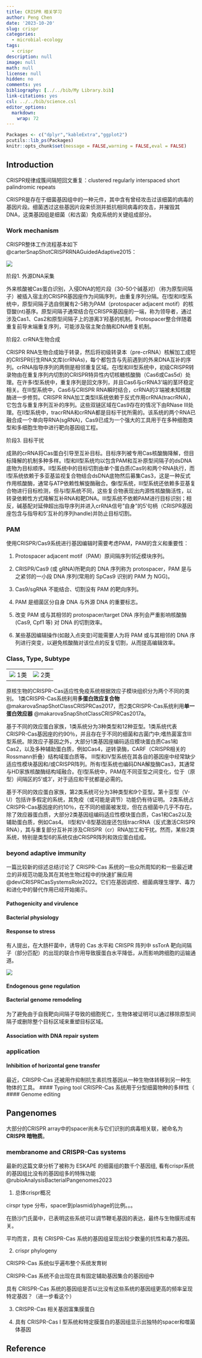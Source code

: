 ```yaml
---
title: CRISPR 相关学习
author: Peng Chen
date: '2023-10-20'
slug: crispr
categories:
  - microbial-ecology
tags:
  - crispr
description: null
image: null
math: null
license: null
hidden: no
comments: yes
bibliography: [../../bib/My Library.bib]
link-citations: yes
csl: ../../bib/science.csl
editor_options: 
  markdown: 
    wrap: 72
---
```


```r
Packages <- c("dplyr","kableExtra","ggplot2")
pcutils::lib_ps(Packages)
knitr::opts_chunk$set(message = FALSE,warning = FALSE,eval = FALSE)
```

## Introduction

CRISPR规律成簇间隔短回文重复：clustered regularly interspaced short
palindromic repeats

CRISPR是存在于细菌基因组中的一种元件，其中含有曾经攻击过该细菌的病毒的基因片段。细菌透过这些基因片段来侦测并抵抗相同病毒的攻击，并摧毁其DNA，这类基因组是细菌（和古菌）免疫系统的关键组成部分。

### Work mechanism

CRISPR整体工作流程基本如下 @carterSnapShotCRISPRRNAGuidedAdaptive2015：

![](images/crispr_overall.png)

阶段1. 外源DNA采集

外来核酸被Cas蛋白识别，入侵DNA的短片段（30-50个碱基对）（称为原型间隔子）被插入宿主的CRISPR基因座作为间隔序列，由重复序列分隔。在I型和II型系统中，原型间隔子选自侧翼有2-5称为PAM（protospacer
adjacent
motif）的核苷酸(nt)基序。原型间隔子通常结合在CRISPR基因座的一端，称为领导者，通过涉及Cas1、Cas2和原型间隔子上的游离3'羟基的机制。Protospacer整合伴随着重复前导末端重复序列，可能涉及宿主聚合酶和DNA修复机制。

阶段2. crRNA生物合成

CRISPR
RNA生物合成始于转录，然后将初级转录本（pre-crRNA）核解加工成短的CRISPR衍生RNA文库(crRNAs)，每个都包含与先前遇到的外来DNA互补的序列。crRNA指导序列的两侧是相邻重复区域。在I型和III型系统中，初级CRISPR转录物由在重复序列内切割的CRISPR特异性内切核糖核酸酶（Cas6或Cas5d）处理。在许多I型系统中，重复序列是回文序列，并且Cas6与crRNA3'端的茎环稳定相关。在III型系统中，Cas6与CRISPR
RNA瞬时结合，crRNA的3'端被未知核酸酶进一步修剪。CRISPR
RNA加工类型II系统依赖于反式作用crRNA(tracrRNA)，它包含与重复序列互补的序列。这些双链区域在Cas9存在的情况下由RNase
III处理。在II型系统中，tracrRNA和crRNA都是目标干扰所需的。该系统的两个RNA已融合成一个单向导RNA(sgRNA)，Cas9已成为一个强大的工具用于在多种细胞类型和多细胞生物中进行靶向基因组工程。

阶段3. 目标干扰

成熟的crRNA将Cas蛋白引导至互补目标。目标序列被专用Cas核酸酶降解，但目标降解的机制多种多样。I型和II型系统均以包含PAM和互补原型间隔子的dsDNA底物为目标顺序。II型系统中的目标切割由单个蛋白质(Cas9)和两个RNA执行，而I型系统依赖于多亚基监视复合物结合dsDNA底物然后募集Cas3，这是一种反式作用核酸酶，通常与ATP依赖性解旋酶融合。像I型系统，III型系统还依赖多亚基复合物进行目标检测，但与I型系统不同，这些复合物表现出内源性核酸酶活性，以转录依赖性方式降解互补RNA和靶DNA。III型系统不依赖PAM进行目标识别；相反，碱基配对延伸超出指导序列并进入crRNA信号"自身"的5'句柄（CRISPR基因座包含与指导和5'互补的序列handle)并防止目标切割。

### PAM

使用CRISPR/Cas9系统进行基因编辑时需要考虑PAM，PAM的含义和重要性：

1.  Protospacer adjacent motif（PAM）原间隔序列邻近模块序列。

2.  CRISPR/Cas9 (或 gRNA)所靶向的 DNA 序列称为 protospacer，PAM
    是与之紧邻的一小段 DNA 序列(常用的 SpCas9 识别的 PAM 为 NGG)。

3.  Cas9/sgRNA 不能结合、切割没有 PAM 的靶向序列。

4.  PAM 是细菌区分自身 DNA 与外源 DNA 的重要标志。

5.  改变 PAM 或与其相邻的 protospacer/target DNA
    序列会严重影响核酸酶(Cas9, Cpf1 等) 对 DNA 的切割效率。

6.  某些基因编辑操作(如敲入点突变)可能需要人为将 PAM 或与其相邻的 DNA
    序列进行突变，以避免核酸酶对该位点的反复切割，从而提高编辑效率。

### Class, Type, Subtype

|                            |                            |
|----------------------------|----------------------------|
| ![](images/class1.png) 1类 | ![](images/class2.png) 2类 |

原核生物的CRISPR-Cas适应性免疫系统根据效应子模块组织分为两个不同的类别。
1类CRISPR-Cas系统利用**多蛋白效应复合物**
@makarovaSnapShotClassCRISPRCas2017，而2类CRISPR-Cas系统利用**单一蛋白效应器**
@makarovaSnapShotClassCRISPRCas2017a。

基于不同的效应蛋白家族，1类系统分为3种类型和12种亚型。1类系统代表CRISPR-Cas基因座的约90％，并且存在于不同的细菌和古菌门中;嗜热菌富含III型系统。除效应子基因之外，大部分1类基因座编码适应模块蛋白质Cas1和Cas2，以及多种辅助蛋白质，例如Cas4，逆转录酶，CARF（CRISPR相关的Rossmann折叠）结构域蛋白质等。
III型和IV型系统在其各自的基因座中经常缺少适应性模块基因和/或CRISPR阵列。所有I型系统也编码DNA解旋酶Cas3，其通常与HD家族核酸酶结构域融合。在I型系统中，PAM在不同亚型之间变化，位于（原型）间隔区的5'或3'，对于适应和干扰都是必需的。

基于不同的效应蛋白家族，第2类系统可分为3种类型和9个亚型。第十亚型（V-U）包括许多假定的系统，其免疫（或可能是调节）功能仍有待证明。
2类系统占CRISPR-Cas基因座的约10％，在不同的细菌被发现，但在古细菌中几乎不存在。除了效应器蛋白质，大部分2类基因组编码适应性模块蛋白质，Cas1和Cas2以及辅助蛋白质，例如Cas4。
II型和V-B型基因座还包括tracrRNA（反式激活CRISPR
RNA），其与重复部分互补并涉及CRISPR（cr）RNA加工和干扰。然而，某些2类系统，特别是类型6的系统仅由CRISPR阵列和效应蛋白组成。

### beyond adaptive immunity

一篇比较新的综述总结讨论了 CRISPR-Cas 系统的一些众所周知的和一些最近建立的非规范功能及其在其他生物过程中的快速扩展应用 @deviCRISPRCasSystemsRole2022。它们在基因调控、细菌病理生理学、毒力和进化中的替代作用已经开始揭示。

#### Pathogenicity and virulence

#### Bacterial physiology

#### Response to stress
有人提出，在大肠杆菌中，诱导的 Cas 水平和 CRISPR 阵列中 ssTorA 靶向间隔子（部分匹配）的出现的联合作用导致膜蛋白水平降低，从而影响跨细胞的运输通道。

![](images/stress.png){}

#### Endogenous gene regulation

#### Bacterial genome remodeling
为了避免由于自我靶向间隔子导致的细胞死亡，生物体被证明可以通过移除原型间隔子或删除整个目标区域来重塑目标区域。

#### Association with DNA repair system

### application
#### Inhibition of horizontal gene transfer
最近，CRISPR-Cas 还被用作抑制抗生素抗性基因从一种生物体转移到另一种生物体的工具。
#### Typing tool
CRISPR-Cas 系统用于分型细菌物种的多样性（
#### Genome editing



## Pangenomes

大部分的CRISPR array中的spacer尚未与它们识别的病毒相关联，被命名为
**CRISPR 暗物质**。

### membranome and CRISPR-Cas systems 

最新的这篇文章分析了被称为 ESKAPE 的细菌组的数千个基因组,
看有crispr系统的基因组比没有的基因组多的特殊功能\@rubioAnalysisBacterialPangenomes2023

1.  总体crispr概况

cirspr type 分布，spacer到plasmid/phage的比例。。。

在肠沙门氏菌中，已表明这些系统可以调节鞭毛基因的表达，最终与生物膜形成有关。

平均而言，具有 CRISPR-Cas 系统的基因组呈现出较少数量的抗性和毒力基因。

2.  crispr phylogeny

CRISPR-Cas 系统似乎遍布整个系统发育树

CRISPR-Cas 系统不会出现在具有固定辅助基因集合的基因组中

具有 CRISPR-Cas
系统的基因组是否以比没有这些系统的基因组更高的频率呈现特定基因？（进一步看这个）

3. CRISPR-Cas 相关基因富集膜蛋白

4. 具有 CRISPR-Cas I 型系统和特定膜蛋白的基因组显示出独特的spacer和噬菌体基因



## Reference
